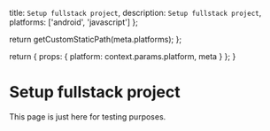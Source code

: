 
  title: `Setup fullstack project`,
  description: `Setup fullstack project`,
  platforms: ['android', 'javascript']
};

  return getCustomStaticPath(meta.platforms);
};

  return {
    props: {
      platform: context.params.platform,
      meta
    }
  };
}

# Setup fullstack project

This page is just here for testing purposes.

